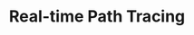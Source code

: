 ---
layout: "../../layouts/Page.astro"
image: "/img/Works.avif"
title: "Real-time Path Tracing"
description: "リアルタイムなパストレーシング"
---